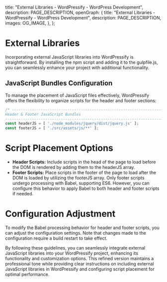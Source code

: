 
  title: "External Libraries - WordPressify - WordPress Development",
  description: PAGE_DESCRIPTION,
  openGraph: {
    title: "External Libraries - WordPressify - WordPress Development",
    description: PAGE_DESCRIPTION,
    images: OG_IMAGE,
  },
};

# External Libraries

Incorporating external JavaScript libraries into WordPressify is straightforward. By installing the npm script and adding it to the gulpfile.js, you can seamlessly enhance your project with additional functionality.

## JavaScript Bundles Configuration

To manage the placement of JavaScript files effectively, WordPressify offers the flexibility to organize scripts for the header and footer sections:

```javascript
/* -------------------------------------------------------------------------------------------------
Header & Footer JavaScript Bundles
-------------------------------------------------------------------------------------------------- */
const headerJS = [ './node_modules/jquery/dist/jquery.js' ];
const footerJS = [ './src/assets/js/**' ];
```

# Script Placement Options
- **Header Scripts:** Include scripts in the head of the page to load before the DOM is rendered by adding them to the headerJS array.
- **Footer Scripts:** Place scripts in the footer of the page to load after the DOM is loaded by utilizing the footerJS array. Only footer scripts undergo processing with Babel, supporting ES6. However, you can configure this behavior to apply Babel to both header and footer scripts if needed.

# Configuration Adjustment

To modify the Babel processing behavior for header and footer scripts, you can adjust the configuration settings. Note that changes made to the configuration require a build restart to take effect.

By following these guidelines, you can seamlessly integrate external JavaScript libraries into your WordPressify project, enhancing its functionality and customization options. This refined version maintains a professional tone while providing clear instructions on including external JavaScript libraries in WordPressify and configuring script placement for optimal performance.
